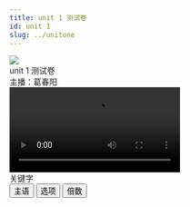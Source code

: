 ```yaml
---
title: unit 1 测试卷
id: unit 1
slug: ../unitone
---
```


<head>
<script src="https://fastly.jsdelivr.net/gh/SurpriseLon/Fontawesome-6@main/js/all.js" async=""></script>
<script src="https://unpkg.com/@waline/client@v2/dist/waline.js"></script>
<script src="https://onedrive-vercel-index-beta-pearl.vercel.app/api/raw/?path=/wiki/common.js"></script>
<script src="https://unpkg.com/mdui@1.0.2/dist/js/mdui.min.js"></script>
  <link
    rel="stylesheet"
    href="https://unpkg.com/@waline/client@v2/dist/waline.css"
  />
  <link rel="stylesheet" href="https://unpkg.com/mdui@1.0.2/dist/css/mdui.min.css"/>
  <script src="https://cdn.tailwindcss.com"></script>
  <script async src="https://pagead2.googlesyndication.com/pagead/js/adsbygoogle.js?client=ca-pub-8434505608196685"
     crossorigin="anonymous"></script>
</head>

<div class="mdui-card">
  <div class="mdui-card-header">
    <img class="mdui-card-header-avatar" src="avatar.jpg"/>
    <div class="mdui-card-header-title">unit 1 测试卷</div>
    <div class="mdui-card-header-subtitle">主播：葛春阳</div>
  </div>
<div class="mdui-card-media">
    <video controls="controls">
    <source src="https://onedrive-vercel-index-beta-pearl.vercel.app/api/raw/?path=/wiki/unit1 测试卷.mp4" type="video/mp4" />
    </video>
  </div>
  <div class="mdui-card-primary">
    <div class="mdui-card-primary-title">关键字</div>
    <button class="mdui-btn" mdui-tooltip="{content: '在本视频中出现17次'}"><i class="fa-duotone fa-arrow-up-from-water-pump"></i> 主语</button>
    <button class="mdui-btn" mdui-tooltip="{content: '在本视频中出现14次'}"><i class="fa-duotone fa-option"></i> 选项</button>
    <button class="mdui-btn" mdui-tooltip="{content: '在本视频中出现10次'}"><i class="fa-duotone fa-calculator"></i> 倍数</button>
  </div>
</div>  